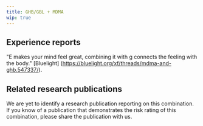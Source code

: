 ---
title: GHB/GBL + MDMA
wip: true
---

## Experience reports

"E makes your mind feel great, combining it with g connects the feeling with the body." [Bluelight] (https://bluelight.org/xf/threads/mdma-and-ghb.547337/).

## Related research publications

We are yet to identify a research publication reporting on this combination. If you know of a publication that demonstrates the risk rating of this combination, please share the publication with us.



